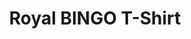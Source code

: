---
title: "Royal BINGO T-Shirt"
subtitle: ""
creator: ""
categories: ["clothes"]
featuredImage: "../src/assets/images/item/clothes/DSC02952.png"
views: ["../src/assets/images/item/clothes/DSC02952.png"]
audio:
    - "/audio/box2/susan-bingo1.mp3"
nextItem: ["royalbingotshirts"]
---
